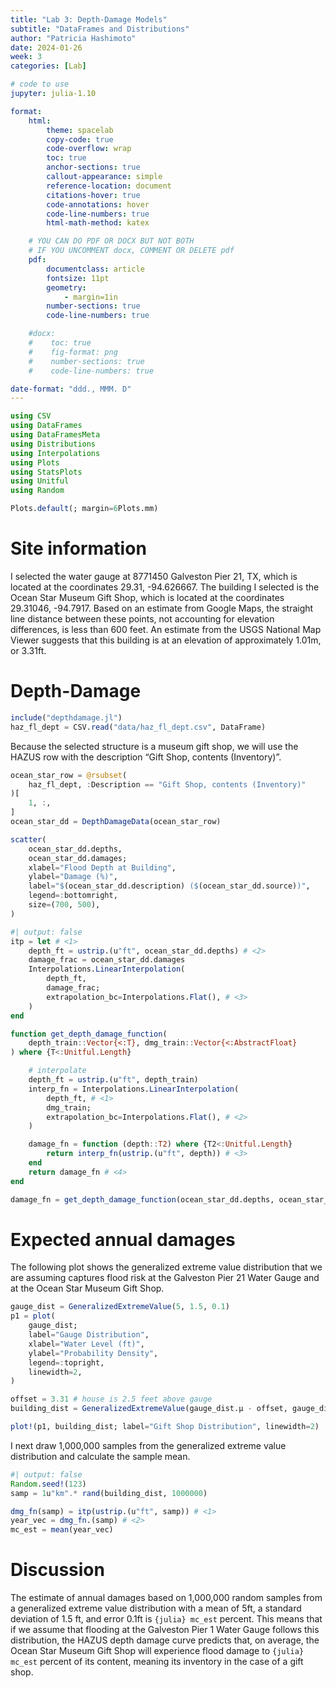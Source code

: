 ```yaml
---
title: "Lab 3: Depth-Damage Models"
subtitle: "DataFrames and Distributions"
author: "Patricia Hashimoto"
date: 2024-01-26
week: 3
categories: [Lab]

# code to use
jupyter: julia-1.10

format: 
    html:
        theme: spacelab
        copy-code: true
        code-overflow: wrap
        toc: true
        anchor-sections: true
        callout-appearance: simple
        reference-location: document
        citations-hover: true
        code-annotations: hover
        code-line-numbers: true
        html-math-method: katex

    # YOU CAN DO PDF OR DOCX BUT NOT BOTH
    # IF YOU UNCOMMENT docx, COMMENT OR DELETE pdf
    pdf:
        documentclass: article
        fontsize: 11pt
        geometry:
            - margin=1in  
        number-sections: true
        code-line-numbers: true

    #docx: 
    #    toc: true
    #    fig-format: png
    #    number-sections: true
    #    code-line-numbers: true

date-format: "ddd., MMM. D"
---
```



```julia
using CSV
using DataFrames
using DataFramesMeta
using Distributions
using Interpolations
using Plots
using StatsPlots
using Unitful
using Random

Plots.default(; margin=6Plots.mm)
```

# Site information
I selected the water gauge at 8771450 Galveston Pier 21, TX, which is located at the coordinates 29.31, -94.626667. The building I selected is the Ocean Star Museum Gift Shop, which is located at the coordinates 29.31046, -94.7917. Based on an estimate from Google Maps, the straight line distance between these points, not accounting for elevation differences, is less than 600 feet. An estimate from the USGS National Map Viewer suggests that this building is at an elevation of approximately 1.01m, or 3.31ft.

# Depth-Damage
```julia
include("depthdamage.jl")
haz_fl_dept = CSV.read("data/haz_fl_dept.csv", DataFrame)
```

Because the selected structure is a museum gift shop, we will use the HAZUS row with the description "Gift Shop, contents (Inventory)".

```julia
ocean_star_row = @rsubset(
    haz_fl_dept, :Description == "Gift Shop, contents (Inventory)"
)[
    1, :,
]
ocean_star_dd = DepthDamageData(ocean_star_row)
```
```julia
scatter(
    ocean_star_dd.depths,
    ocean_star_dd.damages;
    xlabel="Flood Depth at Building",
    ylabel="Damage (%)",
    label="$(ocean_star_dd.description) ($(ocean_star_dd.source))",
    legend=:bottomright,
    size=(700, 500),
)
```

```julia
#| output: false
itp = let # <1>
    depth_ft = ustrip.(u"ft", ocean_star_dd.depths) # <2>
    damage_frac = ocean_star_dd.damages
    Interpolations.LinearInterpolation(
        depth_ft,
        damage_frac;
        extrapolation_bc=Interpolations.Flat(), # <3>
    )
end
```


```julia
function get_depth_damage_function(
    depth_train::Vector{<:T}, dmg_train::Vector{<:AbstractFloat}
) where {T<:Unitful.Length}

    # interpolate
    depth_ft = ustrip.(u"ft", depth_train)
    interp_fn = Interpolations.LinearInterpolation(
        depth_ft, # <1>
        dmg_train;
        extrapolation_bc=Interpolations.Flat(), # <2>
    )

    damage_fn = function (depth::T2) where {T2<:Unitful.Length}
        return interp_fn(ustrip.(u"ft", depth)) # <3>
    end
    return damage_fn # <4>
end
```

```julia
damage_fn = get_depth_damage_function(ocean_star_dd.depths, ocean_star_dd.damages)
```


# Expected annual damages

The following plot shows the generalized extreme value distribution that we are assuming captures flood risk at the Galveston Pier 21 Water Gauge and at the Ocean Star Museum Gift Shop. 

```julia
gauge_dist = GeneralizedExtremeValue(5, 1.5, 0.1)
p1 = plot(
    gauge_dist;
    label="Gauge Distribution",
    xlabel="Water Level (ft)",
    ylabel="Probability Density",
    legend=:topright,
    linewidth=2,
)

offset = 3.31 # house is 2.5 feet above gauge
building_dist = GeneralizedExtremeValue(gauge_dist.μ - offset, gauge_dist.σ, gauge_dist.ξ)

plot!(p1, building_dist; label="Gift Shop Distribution", linewidth=2)
```

I next draw 1,000,000 samples from the generalized extreme value distribution and calculate the sample mean.

```julia
#| output: false 
Random.seed!(123)
samp = 1u"km".* rand(building_dist, 1000000)
```

```julia
dmg_fn(samp) = itp(ustrip.(u"ft", samp)) # <1>
year_vec = dmg_fn.(samp) # <2>
mc_est = mean(year_vec)
```
# Discussion

The estimate of annual damages based on 1,000,000 random samples from a generalized extreme value distribution with a mean of 5ft, a standard deviation of 1.5 ft, and  error 0.1ft is `{julia} mc_est` percent. This means that if we assume that flooding at the Galveston Pier 1 Water Gauge follows this distribution, the HAZUS depth damage curve predicts that, on average, the Ocean Star Museum Gift Shop will experience flood damage to `{julia} mc_est` percent of its content, meaning its inventory in the case of a gift shop.